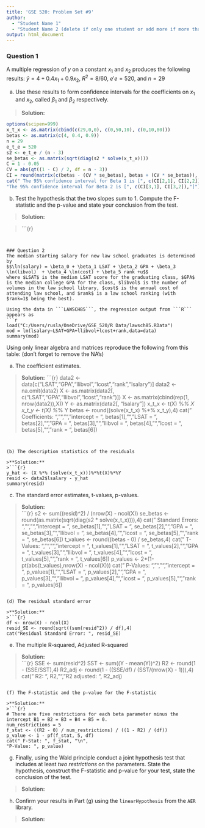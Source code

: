 ---
title: 'GSE 520: Problem Set #9'
author: 
  - "Student Name 1"
  - "Student Name 2 (delete if only one student or add more if more than two)"
output: html_document
---

### Question 1

A multiple regression of $y$ on a constant $x_1$ and $x_2$ produces the following results: $\hat{y} =4+0.4x_1 +0.9x_2$, $R^2=8/60$, $e'e = 520$, and $n=29$
\begin{align*}
X'X = \left[ 
\begin{matrix}
29 & 0 & 0 \\
0 & 50 & 10 \\
0 & 10 & 80
\end{matrix} \right]
\end{align*}

(a) Use these results to form confidence intervals for the coefficients on $x_1$ and $x_2$, called $\beta_1$ and $\beta_2$ respectively.

>**Solution:**
```{r}
options(scipen=999)
x_t_x <- as.matrix(cbind(c(29,0,0), c(0,50,10), c(0,10,80)))
betas <- as.matrix(c(4, 0.4, 0.9))
n = 29
e_t_e = 520
s2 <- e_t_e / (n - 3)
se_betas <- as.matrix(sqrt(diag(s2 * solve(x_t_x))))
C = 1 - 0.05
CV = abs(qt((1 - C) / 2, df = n - 3))
CI = round(matrix(c(betas - (CV * se_betas), betas + (CV * se_betas)), ncol = 2),3)
cat(" The 95% confidence interval for Beta 1 is [", c(CI[2,1], CI[2,2]),"]", "\n",
"The 95% confidence interval for Beta 2 is [", c(CI[3,1], CI[3,2]),"]")
```


(b) Test the hypothesis that the two slopes sum to 1. Compute the F-statistic and the p-value and state your conclusion from the test.

>**Solution:**
\begin{align*}
H_0: \quad & \beta_1 + \beta_2 = 1\\
H_1: \quad & \beta_1 + \beta_2 \neq 1
\end{align*}

>```{r}
```


### Question 2
The median starting salary for new law school graduates is determined by
$$\ln(salary) = \beta_0 + \beta_1 LSAT + \beta_2 GPA + \beta_3 \ln(libvol)  + \beta_4 \ln(cost) + \beta_5 rank +u$$
where $LSAT$ is the median LSAT score for the graduating class, $GPA$ is the median college GPA for the class, $libvol$ is the number of volumes in the law school library, $cost$ is the annual cost of attending law school, and $rank$ is a law school ranking (with $rank=1$ being the best).

Using the data in ```LAWSCH85```, the regression output from ```R``` appears as
```{r,echo=FALSE}
load("C:/Users/rusla/OneDrive/GSE_520/R Data/lawsch85.RData")
mod = lm(lsalary~LSAT+GPA+llibvol+lcost+rank,data=data)
summary(mod)
```

Using only linear algebra and matrices reproduce the following from this table: (don't forget to remove the NA's)

(a) The coefficient estimates.

>**Solution:**
>```{r}
data2 <- data[c("LSAT","GPA","llibvol","lcost","rank","lsalary")]
data2 <- na.omit(data2)
X <- as.matrix(data2[, c("LSAT","GPA","llibvol","lcost","rank")])
X <- as.matrix(cbind(rep(1, nrow(data2)),X))
Y <- as.matrix(data2[, "lsalary"])
x_t_x <- t(X) %*% X
x_t_y <- t(X) %*% Y
betas <- round((solve(x_t_x) %*% x_t_y),4)
cat(" Coefficients: ","\n","\n",
   "intercept = ", betas[1],"\n",
   "LSAT = ", betas[2],"\n",
   "GPA = ", betas[3],"\n",
   "llibvol = ", betas[4],"\n",
   "lcost = ", betas[5],"\n",
   "rank = ", betas[6])
```


(b) The description statistics of the residuals

>**Solution:**  
>```{r}
y_hat <- (X %*% (solve(x_t_x)))%*%t(X)%*%Y
resid <- data2$lsalary - y_hat 
summary(resid)
```

(c) The standard error estimates, t-values, p-values.

>**Solution:**  
>```{r}
s2 <-  sum((resid)^2)  / (nrow(X) - ncol(X))
se_betas <- round(as.matrix(sqrt(diag(s2 * solve(x_t_x)))),4)
cat(" Standard Errors: ","\n","\n",
   "intercept = ", se_betas[1],"\n",
   "LSAT = ", se_betas[2],"\n",
   "GPA = ", se_betas[3],"\n",
   "llibvol = ", se_betas[4],"\n",
   "lcost = ", se_betas[5],"\n",
   "rank = ", se_betas[6])
t_values <- round((betas - 0) / se_betas,4)
cat(" T-Values: ","\n","\n",
   "intercept = ", t_values[1],"\n",
   "LSAT = ", t_values[2],"\n",
   "GPA = ", t_values[3],"\n",
   "llibvol = ", t_values[4],"\n",
   "lcost = ", t_values[5],"\n",
   "rank = ", t_values[6])
p_values <- 2*(1-pt(abs(t_values),nrow(X) - ncol(X)))
cat(" P-Values: ","\n","\n",
   "intercept = ", p_values[1],"\n",
   "LSAT = ", p_values[2],"\n",
   "GPA = ", p_values[3],"\n",
   "llibvol = ", p_values[4],"\n",
   "lcost = ", p_values[5],"\n",
   "rank = ", p_values[6])
```

(d) The residual standard error

>**Solution:**
>```{r}
df <- nrow(X) - ncol(X)
resid_SE <- round(sqrt((sum(resid^2)) / df),4)
cat("Residual Standard Error: ", resid_SE)
```


(e) The multiple R-squared, Adjusted R-squared

>**Solution:**  
>```{r}
SSE <- sum(resid^2)
SST <- sum((Y - mean(Y))^2)
R2 <- round(1 - (SSE/SST),4)
R2_adj <- round(1 - ((SSE/df) / (SST/(nrow(X) - 1))),4)
cat(" R2: ", R2, "\n",
"R2 adjusted: ", R2_adj)
```

(f) The F-statistic and the p-value for the F-statistic

>**Solution:**  
>```{r}
# There are five restrictions for each beta parameter minus the intercept B1 = B2 = B3 = B4 = B5 = 0. 
num_restrictions = 5
f_stat <- ((R2 - 0) / num_restrictions) / ((1 - R2) / (df))
p_value <- 1 - pf(f_stat, 5, df)
cat(" F-Stat: ", f_stat, "\n",
"P-Value: ", p_value)
```
   
(g) Finally, using the Wald principle conduct a joint hypothesis test that includes at least *two restrictions* on the parameters.  State the hypothesis, construct the F-statistic and p-value for your test, state the conclusion of the test.

>**Solution:**  

(h) Confirm your results in Part (g) using the ```linearHypothesis``` from the ```AER``` library.

>**Solution:**  





